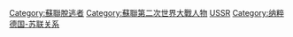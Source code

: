 [[Category:蘇聯脫逃者|Category:蘇聯脫逃者]]
[[Category:蘇聯第二次世界大戰人物|Category:蘇聯第二次世界大戰人物]]
[[Category:與納粹德國合作的各國人物|USSR]]
[[Category:纳粹德国-苏联关系|Category:纳粹德国-苏联关系]]